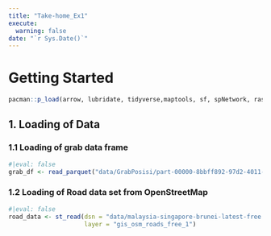 ```yaml
---
title: "Take-home_Ex1"
execute:  
  warning: false
date: "`r Sys.Date()`" 
---
```


# Getting Started

```r
pacman::p_load(arrow, lubridate, tidyverse,maptools, sf, spNetwork, raster, spatstat, tmap)


```

## 1. Loading of Data

### 1.1 Loading of grab data frame

```r
#|eval: false
grab_df <- read_parquet("data/GrabPosisi/part-00000-8bbff892-97d2-4011-9961-703e38972569.c000.snappy.parquet")

```

### 1.2 Loading of Road data set from OpenStreetMap

```r
#|eval: false
road_data <- st_read(dsn = "data/malaysia-singapore-brunei-latest-free.shp", 
                     layer = "gis_osm_roads_free_1")
```
